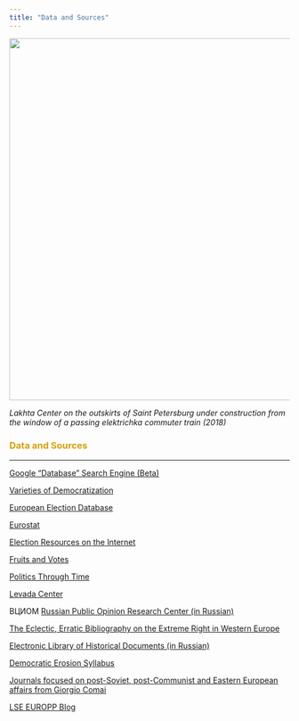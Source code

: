 ```yaml
---
title: "Data and Sources"
---
```


<img align="center" src="images/laxta.jpg" width = "650">

*Lakhta Center on the outskirts of Saint Petersburg under construction from the window of a passing elektrichka commuter train (2018)*

<font color="#d2a107"><h3>Data and Sources</h3></font>

---

[Google "Database" Search Engine (Beta)](https://toolbox.google.com/datasetsearch)

[Varieties of Democratization](https://www.v-dem.net/en/)

[European Election Database](http://www.nsd.uib.no/european_election_database/about/)

[Eurostat](http://ec.europa.eu/eurostat/data/database)

[Election Resources on the Internet](http://electionresources.org)

[Fruits and Votes](https://fruitsandvotes.wordpress.com)

[Politics Through Time](https://historicalelections.fas.harvard.edu)

[Levada Center](http://www.levada.ru/en/)

ВЦИОМ [Russian Public Opinion Research Center (in Russian)](https://wciom.ru/)

[The Eclectic, Erratic Bibliography on the Extreme Right in Western Europe](http://www.kai-arzheimer.com/extreme-right-western-europe-bibliography)

[Electronic Library of Historical Documents (in Russian)](http://docs.historyrussia.org/ru/nodes/1-glavnaya)

[Democratic Erosion Syllabus](http://democratic-erosion.com/syllabus/)

[Journals focused on post-Soviet, post-Communist and Eastern European affairs from Giorgio Comai](https://giorgiocomai.eu/2015/09/25/journals-post-soviet-and-eastern-european-affairs/)

[LSE EUROPP Blog](http://blogs.lse.ac.uk/europpblog/)
